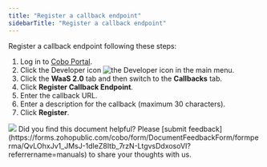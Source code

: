 ```yaml
---
title: "Register a callback endpoint"
sidebarTitle: "Register a callback endpoint"
---
```


Register a callback endpoint following these steps:

1. Log in to [Cobo Portal](https://portal.cobo.com/login).
2. Click the Developer icon <img src="/en/images/common/icon_developer.svg" className="icon" alt="the Developer icon" /> in the main menu.
3. Click the **WaaS 2.0** tab and then switch to the **Callbacks** tab.
4. Click **Register Callback Endpoint**.
5. Enter the callback URL.
6. Enter a description for the callback (maximum 30 characters).
7. Click **Register**.

<img src="/en/images/developer-console/register_callback_endpoint.png" className="screenshot_modal"/>
<Tip>Did you find this document helpful? Please [submit feedback](https://forms.zohopublic.com/cobo/form/DocumentFeedbackForm/formperma/QvLOhxJv1_JMsJ-1dleZ8Itb_7rzN-LtgvsDdxosoVI?referrername=manuals) to share your thoughts with us.</Tip>